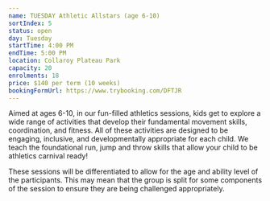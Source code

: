 ```yaml
---
name: TUESDAY Athletic Allstars (age 6-10)
sortIndex: 5
status: open
day: Tuesday
startTime: 4:00 PM
endTime: 5:00 PM
location: Collaroy Plateau Park
capacity: 20
enrolments: 18
price: $140 per term (10 weeks)
bookingFormUrl: https://www.trybooking.com/DFTJR
---
```

Aimed at ages 6-10, in our fun-filled athletics sessions, kids get to explore a wide range of activities that develop their fundamental movement skills, coordination, and fitness. All of these activities are designed to be engaging, inclusive, and developmentally appropriate for each child. We teach the foundational run, jump and throw skills that allow your child to be athletics carnival ready!

These sessions will be differentiated to allow for the age and ability level of the participants. This may mean that the group is split for some components of the session to ensure they are being challenged appropriately.
